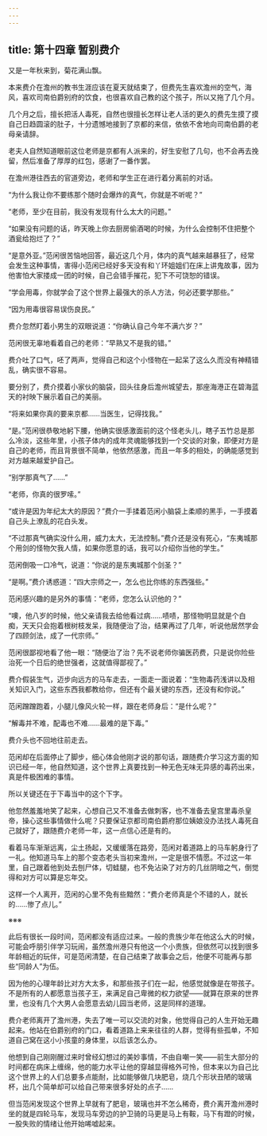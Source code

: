 ```yaml
---
---
---
```

title: 第十四章 暂别费介
---




又是一年秋来到，菊花满山飘。

本来费介在澹州的教书生涯应该在夏天就结束了，但费先生喜欢澹州的空气，海风，喜欢司南伯爵别府的饮食，也很喜欢自己教的这个孩子，所以又拖了几个月。

几个月之后，擅长把活人毒死，自然也很擅长怎样让老人活的更久的费先生摸了摸自己日趋圆滚的肚子，十分遗憾地接到了京都的来信，依依不舍地向司南伯爵的老母亲请辞。

老夫人自然知道眼前这位老师是京都有人派来的，好生安慰了几句，也不会再去挽留，然后准备了厚厚的红包，感谢了一番作罢。

在澹州港往西去的官道旁边，老师和学生正在进行着分离前的对话。

“为什么我让你不要练那个随时会爆炸的真气，你就是不听呢？”

“老师，至少在目前，我没有发现有什么太大的问题。”

“如果没有问题的话，昨天晚上你去厨房偷酒喝的时候，为什么会控制不住把整个酒瓮给抱烂了？”

“是意外亚。”范闲很苦恼地回答，最近这几个月，体内的真气越来越暴狂了，经常会发生这种事情，害得小范闲已经好多天没有和丫环姐姐们在床上讲鬼故事，因为他害怕大家搂成一团的时候，自己会错手摧花，犯下不可饶恕的错误。

“学会用毒，你就学会了这个世界上最强大的杀人方法，何必还要学那些。”

“因为用毒很容易误伤良民。”

费介忽然盯着小男生的双眼说道：“你确认自己今年不满六岁？”

范闲很无辜地看着自己的老师：“早熟又不是我的错。”

费介吐了口气，呸了两声，觉得自己和这个小怪物在一起呆了这么久而没有神精错乱，确实很不容易。

要分别了，费介摸着小家伙的脑袋，回头往身后澹州城望去，那座海港正在碧海蓝天的衬映下展示着自己的美丽。

“将来如果你真的要来京都……当医生，记得找我。”

“是。”范闲很恭敬地躬下腰，他确实很感激面前的这个怪老头儿，瞎子五竹总是那么冷淡，这些年里，小孩子体内的成年灵魂能够找到一个交谈的对象，即便对方是自己的老师，而且背景很不简单，他依然感激，而且一年多的相处，的确能感觉到对方越来越爱护自己。

“别学那真气了……”

“老师，你真的很罗嗦。”

“或许是因为年纪太大的原因？”费介一手揉着范闲小脑袋上柔顺的黑手，一手摸着自己头上潦乱的花白头发。

“不过那真气确实没什么用，威力太大，无法控制。”费介还是没有死心，“东夷城那个用剑的怪物欠我人情，如果你愿意的话，我可以介绍你当他的学生。”

范闲倒吸一口冷气，说道：“你说的是东夷城那个剑圣？”

“是啊。”费介诱惑道：“四大宗师之一，怎么也比你练的东西强些。”

范闲感兴趣的是另外的事情：“老师，您怎么认识他的？”

“噢，他八岁的时候，他父亲请我去给他看过病……啧啧，那怪物明显就是个白痴，天天只会抱着根树枝发呆，我随便治了治，结果再过了几年，听说他居然学会了四顾剑法，成了一代宗师。”

范闲很鄙视地看了他一眼：“随便治了治？先不说老师你骗医药费，只是说你险些治死一个日后的绝世强者，这就值得鄙视了。”

费介假装生气，迈步向远方的马车走去，一面走一面说着：“生物毒药浅讲以及相关知识入门，这些东西我都教给你，但还有个最关键的东西，还没有和你说。”

范闲蹭蹭跑着，小腿儿像风火轮一样，跟在老师身后：“是什么呢？”

“解毒并不难，配毒也不难……最难的是下毒。”

费介头也不回地往前走去。

范闲却在后面停止了脚步，细心体会他刚才说的那句话，跟随费介学习这方面的知识已经一年，他自然知道，这个世界上真要找到一种无色无味无异感的毒药出来，真是件极困难的事情。

所以关键还在于下毒当中的这个下字。

他忽然羞羞地笑了起来，心想自己又不准备去做刺客，也不准备去皇宫里毒杀皇帝，操心这些事情做什么呢？只要保证京都司南伯爵府那位姨娘没办法找人毒死自己就好了，跟随费介老师一年，这一点信心还是有的。

看着马车渐渐远离，尘土扬起，又缓缓落在路旁，范闲对着道路上的马车躬身行了一礼。他知道马车上的那个变态老头当初来澹州，一定是很不情愿。不过这一年里，自己跟着他到处去刨尸体，切蛙腿，也不免沾染了对方的几丝阴暗之气，倒觉得和对方可以算是忘年交。

这样一个人离开，范闲的心里不免有些黯然：“费介老师真是个不错的人，就长的……惨了点儿。”

※※※

此后有很长一段时间，范闲都没有适应过来。一般的贵族少年在他这么大的时候，可能会呼朋引伴学习玩闹，虽然澹州港只有他这一个小贵族，但依然可以找到很多年龄相近的玩伴，可是范闲清楚，在自己结束了故事会之后，他便不可能再与那些“同龄人”为伍。

因为他的心理年龄比对方大太多，和那些孩子们在一起，他感觉就像是在带孩子。不是所有的人都愿意当孩子王，来满足自己卑微的权力欲望——就算在原来的世界里，也没有几个大男人会愿意去幼儿园当老师，这是同样的道理。

费介老师离开了澹州港，失去了唯一可以交流的对象，他觉得自己的人生开始无趣起来。他站在伯爵别府的门口，看着道路上来来往往的人群，觉得有些孤单，不知道自己窝在这小小孩童的身体里，以后该怎么办。

他想到自己刚刚醒过来时曾经幻想过的美妙事情，不由自嘲一笑——前生大部分的时间都在病床上缠绵，他的能力水平让他的穿越显得格外可怜，但本来以为自己比这个世界上的人们总要多点能耐，比如能够做几块肥皂，烧几个形状丑陋的玻璃杯，出几个简单却可以给自己带来很多好处的点子……

但当范闲发现这个世界上早就有了肥皂，玻璃也并不怎么稀奇，费介离开澹州港时坐的就是四轮马车，发现马车旁边的护卫骑的马更是马上有鞍，马下有蹬的时候，一股失败的情绪让他开始唏嘘起来。